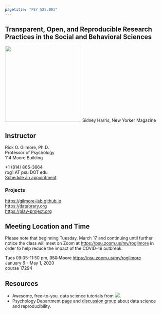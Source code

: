 ```yaml
---
pagetitle: "PSY 525.001"
---
```


## Transparent, Open, and Reproducible Research Practices in the Social and Behavioral Sciences

<img src="http://imgc-cn.artprintimages.com/images/P-473-488-90/60/6079/KTUD100Z/posters/sidney-harris-i-think-you-should-be-more-explicit-here-in-step-two-cartoon.jpg" width=250px>
Sidney Harris, New Yorker Magazine

## Instructor

Rick O. Gilmore, Ph.D.</br>
Professor of Psychology</br>
114 Moore Building</br>

+1 (814) 865-3664</br>
rog1 AT psu DOT edu</br>
[Schedule an appointment](http://doodle.com/rickgilmore)</br>

### Projects

[https://gilmore-lab.github.io](https://gilmore-lab.github.io)</br>
[https://databrary.org](https://databrary.org)</br>
[https://play-project.org](https://play-project.org)

## Meeting Location and Time

Please note that beginning Tuesday, March 17 and continuing until further notice the class will meet on Zoom at <https://psu.zoom.us/my/rogilmore> in order to help reduce the impact of the COVID-19 outbreak.

Tues 09:05-11:50 pm, ~~350 Moore~~ <https://psu.zoom.us/my/rogilmore></br>
January 6 - May 1, 2020</br>
course 17294</br>

## Resources

- Awesome, free-to-you, data science tutorials from <a href="https://www.datacamp.com/courses"><img src="img/DataCamp-50px.png"></a>.
- Psychology Department [page](https://psu-psychology.github.io/data-science-and-reproducibility/) and [discussion group](https://psu-psychology.github.io/data-science-and-reproducibility/forum.html) about data science and reproducibility.

